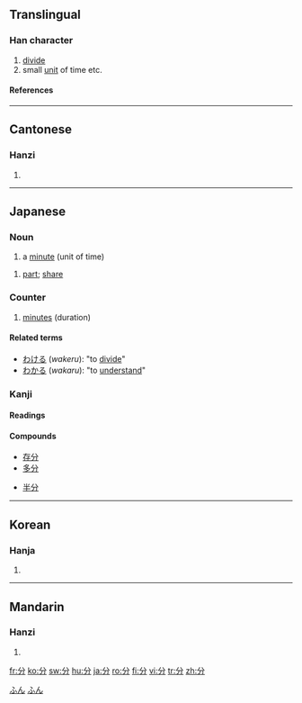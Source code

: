 ==Translingual==
===Han character===
{{Han char|rn=18|rad=刀|as=02|sn=4|four=8022<sub>7</sub>|canj=金尸竹 (CSH)}}
# [[divide]]
# small [[unit]] of time etc.
====References====
{{Han ref|kx=0136.040|dkj=01853|dj=0304.120|hdz=10321.030|uh=5206|ud=20998|bh=A4C0|bd=42176}}
----
==Cantonese==
===Hanzi===
{{yue-hanzi|jyut=|y=fan1, fan6}}
# {{defn|Cantonese}}
----
==Japanese==
===Noun===
[[Category:1000_Japanese_basic_words|ふん]]
{{ja-noun|k|hira=ふん|rom=fun}}
# a [[minute]] (unit of time)

{{ja-noun|k|hira=ぶん|rom=bun|hidx=ふん'}}
# [[part]]; [[share]]

===Counter===
{{ja-pos|k|counter|hira=ふん|rom=fun}}

# [[minute]]s (duration)

[[Category:ja:Time|ふん]]

====Related terms====
* [[わける]] (''wakeru''): "to [[divide]]"
* [[わかる]] (''wakaru''): "to [[understand]]"

===Kanji===
{{ja-kanji|grade=2|rs=刀02}}
====Readings====
{{ja-readings|on=[[ぶん]] (''bun''), [[ふん]] (''fun''), [[ぶ]] (''bu'')|kun=[[わける]] (''wakeru''), [[わかる]] (''wakaru''), [[わかれる]] (''wakareru'')}}

====Compounds====
{{top2}}
*[[存分]]
*[[多分]]
{{mid2}}
*[[半分]]
{{mid4}}
{{bottom}}
----

==Korean==
===Hanja===
{{ko-hanja|hangeul=[[분]], [[푼]]|eumhun=나눌|rv=bun, pun|mr=pun, p'un}}
# {{defn|Korean}}
----
==Mandarin==
===Hanzi===
{{cmn-hanzi|pin=[[fēn]] (fen1)|wg=fen<sup>1</sup>}}
# {{defn|Mandarin}}

[[fr:分]]
[[ko:分]]
[[sw:分]]
[[hu:分]]
[[ja:分]]
[[ro:分]]
[[fi:分]]
[[vi:分]]
[[tr:分]]
[[zh:分]]